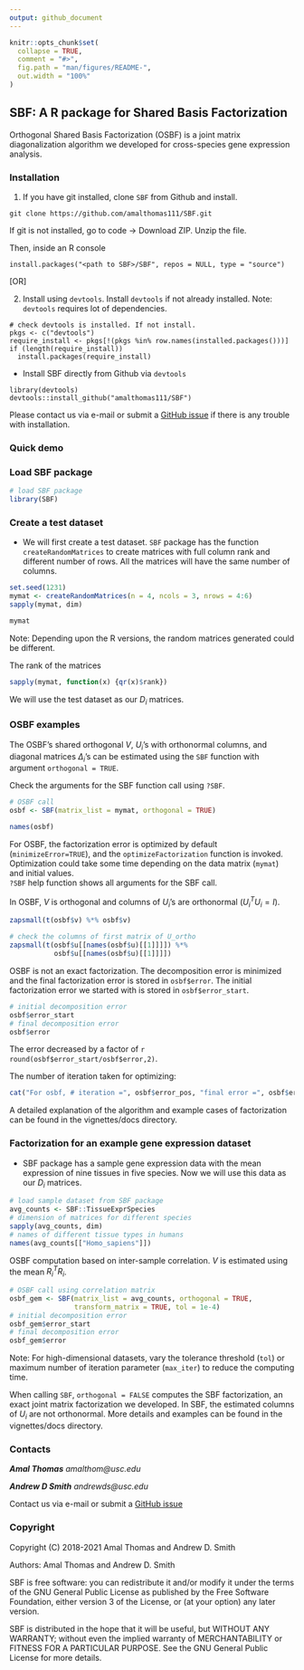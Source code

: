 ```yaml
---
output: github_document
---
```


<!-- README.md is generated from README.Rmd. Please edit that file -->

```r
knitr::opts_chunk$set(
  collapse = TRUE,
  comment = "#>",
  fig.path = "man/figures/README-",
  out.width = "100%"
)
```

## SBF: A R package for Shared Basis Factorization

Orthogonal Shared Basis Factorization (OSBF) is a joint matrix diagonalization
algorithm we developed for cross-species gene expression analysis.

### Installation

1. If you have git installed, clone `SBF` from Github and install.
```
git clone https://github.com/amalthomas111/SBF.git
```

If git is not installed, go to code -> Download ZIP. Unzip the file.

Then, inside an R console
```
install.packages("<path to SBF>/SBF", repos = NULL, type = "source")
```

[OR]

2. Install using `devtools`.
Install `devtools` if not already installed. Note: `devtools` requires lot of
dependencies.
```
# check devtools is installed. If not install.
pkgs <- c("devtools")
require_install <- pkgs[!(pkgs %in% row.names(installed.packages()))]
if (length(require_install))
  install.packages(require_install)
```

- Install SBF directly from Github via `devtools`
```
library(devtools)
devtools::install_github("amalthomas111/SBF")
```

Please contact us via e-mail or submit
a [GitHub issue](https://github.com/amalthomas111/SBF/issues)
if there is any trouble with installation.

### Quick demo

###  Load SBF package

```r
# load SBF package
library(SBF)
```

### Create a test dataset

- We will first create a test dataset. `SBF` package has the function 
  `createRandomMatrices` to create matrices with full column rank and
  different number of rows. All the matrices will have the same number of
  columns.
```r
set.seed(1231)
mymat <- createRandomMatrices(n = 4, ncols = 3, nrows = 4:6)
sapply(mymat, dim)
```
```r
mymat
```
Note: Depending upon the R versions, the random matrices generated could be
different.

The rank of the matrices
```r
sapply(mymat, function(x) {qr(x)$rank})
```

We will use the test dataset as our $D_i$ matrices.


### OSBF examples

The OSBF's shared orthogonal $V$, $U_i$'s with orthonormal columns, and
diagonal matrices $\Delta_i$'s can be estimated using the `SBF` function with
argument `orthogonal = TRUE`.

Check the arguments for the SBF function call using `?SBF`.

```r
# OSBF call
osbf <- SBF(matrix_list = mymat, orthogonal = TRUE)
```

```r
names(osbf)
```

For OSBF, the factorization error is optimized by default
(`minimizeError=TRUE`), and the `optimizeFactorization` function is invoked. 
Optimization could take some time depending on the data matrix (`mymat`) and
initial values.  
`?SBF` help function shows all arguments for the SBF call.

In OSBF, $V$ is orthogonal and columns of $U_i$'s are orthonormal
($U_i^T U_i = I$).

```r
zapsmall(t(osbf$v) %*% osbf$v)
```

```r
# check the columns of first matrix of U_ortho
zapsmall(t(osbf$u[[names(osbf$u)[[1]]]]) %*%
           osbf$u[[names(osbf$u)[[1]]]])
```

OSBF is not an exact factorization. The decomposition error is minimized and
the final factorization error is stored in `osbf$error`.
The initial factorization error we started with is stored in `osbf$error_start`.

```r
# initial decomposition error
osbf$error_start
# final decomposition error
osbf$error
```
The error decreased by a factor of `r round(osbf$error_start/osbf$error,2)`.

The number of iteration taken for optimizing:
```r
cat("For osbf, # iteration =", osbf$error_pos, "final error =", osbf$error)
```

A detailed explanation of the algorithm and example cases of factorization can be
found in the vignettes/docs directory.

### Factorization for an example gene expression dataset

- SBF package has a sample gene expression data with the mean expression of
nine tissues in five species. Now we will use this data as our $D_i$ matrices.

```r
# load sample dataset from SBF package
avg_counts <- SBF::TissueExprSpecies
# dimension of matrices for different species
sapply(avg_counts, dim)
# names of different tissue types in humans
names(avg_counts[["Homo_sapiens"]])
```

OSBF computation based on inter-sample correlation. 
$V$ is estimated using the mean $R_i^T R_i$.

```r
# OSBF call using correlation matrix
osbf_gem <- SBF(matrix_list = avg_counts, orthogonal = TRUE,
                transform_matrix = TRUE, tol = 1e-4)
# initial decomposition error
osbf_gem$error_start
# final decomposition error
osbf_gem$error
```
Note: For high-dimensional datasets, vary the tolerance threshold (`tol`) or
maximum number of iteration parameter (`max_iter`) to reduce the computing time.


When calling `SBF`, `orthogonal = FALSE` computes the SBF factorization,
an exact joint matrix factorization we developed. In SBF, the estimated
columns of $U_i$ are not orthonormal. More details and examples can be found
in the vignettes/docs directory.


### Contacts

***Amal Thomas*** *amalthom@usc.edu*

***Andrew D Smith*** *andrewds@usc.edu*

Contact us via e-mail or submit
a [GitHub issue](https://github.com/amalthomas111/SBF/issues)

### Copyright

Copyright (C) 2018-2021  Amal Thomas and Andrew D. Smith

Authors: Amal Thomas and Andrew D. Smith

SBF is free software: you can redistribute it and/or modify it under
the terms of the GNU General Public License as published by the Free
Software Foundation, either version 3 of the License, or (at your
option) any later version.

SBF is distributed in the hope that it will be useful, but WITHOUT
ANY WARRANTY; without even the implied warranty of MERCHANTABILITY or
FITNESS FOR A PARTICULAR PURPOSE.  See the GNU General Public License
for more details.
